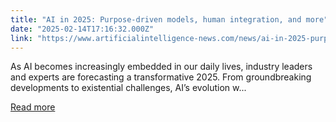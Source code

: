 ```yaml
---
title: "AI in 2025: Purpose-driven models, human integration, and more"
date: "2025-02-14T17:16:32.000Z"
link: "https://www.artificialintelligence-news.com/news/ai-in-2025-purpose-driven-models-human-integration-and-more/"
---
```


As AI becomes increasingly embedded in our daily lives, industry leaders and experts are forecasting a transformative 2025. From groundbreaking developments to existential challenges, AI’s evolution w...

[Read more](https://www.artificialintelligence-news.com/news/ai-in-2025-purpose-driven-models-human-integration-and-more/)
